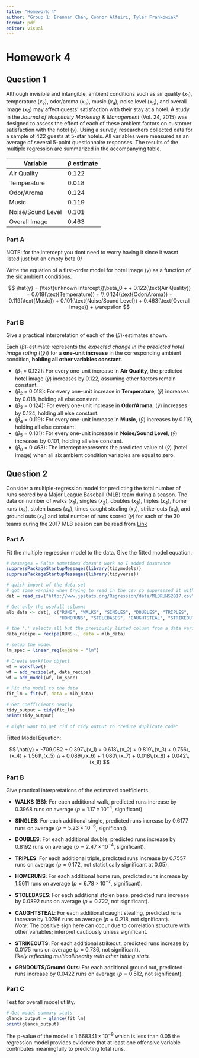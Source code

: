 ```yaml
---
title: "Homework 4"
author: "Group 1: Brennan Chan, Connor Alfeiri, Tyler Frankowiak"
format: pdf
editor: visual
---
```


# Homework 4

## Question 1

Although invisible and intangible, ambient conditions such as air quality ($x_1$), temperature ($x_2$), odor/aroma ($x_3$), music ($x_4$), noise level ($x_5$), and overall image ($x_6$) may affect guests’ satisfaction with their stay at a hotel. A study in the *Journal of Hospitality Marketing & Management* (Vol. 24, 2015) was designed to assess the effect of each of these ambient factors on customer satisfaction with the hotel ($y$). Using a survey, researchers collected data for a sample of 422 guests at 5-star hotels. All variables were measured as an average of several 5-point questionnaire responses. The results of the multiple regression are summarized in the accompanying table.

| **Variable**      | $\beta$ estimate |
|-------------------|------------------|
| Air Quality       | 0.122            |
| Temperature       | 0.018            |
| Odor/Aroma        | 0.124            |
| Music             | 0.119            |
| Noise/Sound Level | 0.101            |
| Overall Image     | 0.463            |

### Part A

NOTE: for the intercept you dont need to worry having it since it wasnt listed just but an empty beta 0/ 

Write the equation of a first-order model for hotel image ($y$) as a function of the six ambient conditions.

$$
\hat{y} = (\text{unknown intercept})\beta_0 + + 0.122(\text{Air Quality}) + 0.018(\text{Temperature}) + \\
0.124(\text{Odor/Aroma}) + 0.119(\text{Music}) +
0.101(\text{Noise/Sound Level}) + 0.463(\text{Overall Image}) + \varepsilon 
$$

### Part B

Give a practical interpretation of each of the ($\beta$)-estimates shown.

Each ($\beta$)-estimate represents the *expected change in the predicted hotel image rating* (($\hat{y}$)) for a **one-unit increase** in the corresponding ambient condition, **holding all other variables constant**.

-   ($\beta_{1}$ = 0.122): For every one-unit increase in **Air Quality**, the predicted hotel image ($\hat{y}$) increases by 0.122, assuming other factors remain constant.\
-   ($\beta_{2}$ = 0.018): For every one-unit increase in **Temperature**, ($\hat{y}$) increases by 0.018, holding all else constant.\
-   ($\beta_{3}$ = 0.124): For every one-unit increase in **Odor/Aroma**, ($\hat{y}$) increases by 0.124, holding all else constant.\
-   ($\beta_{4}$ = 0.119): For every one-unit increase in **Music**, ($\hat{y}$) increases by 0.119, holding all else constant.\
-   ($\beta_{5}$ = 0.101): For every one-unit increase in **Noise/Sound Level**, ($\hat{y}$) increases by 0.101, holding all else constant.\
-   ($\beta_{0}$ = 0.463): The intercept represents the predicted value of ($\hat{y}$) (hotel image) when all six ambient condition variables are equal to zero.

## Question 2

Consider a multiple-regression model for predicting the total number of runs scored by a Major League Baseball (MLB) team during a season. The data on number of walks ($x_1$), singles ($x_2$), doubles ($x_3$), triples ($x_4$), home runs ($x_5$), stolen bases ($x_6$), times caught stealing ($x_7$), strike-outs ($x_8$), and ground outs ($x_9$) and total number of runs scored ($y$) for each of the 30 teams during the 2017 MLB season can be read from [Link](http://www.jpstats.org/Regression/data/MLBRUNS2017.csv)

### Part A

Fit the multiple regression model to the data. Give the fitted model equation.

```r
# Messages = False sometimes doesn't work so I added insurance
suppressPackageStartupMessages(library(tidymodels))
suppressPackageStartupMessages(library(tidyverse))

# quick import of the data set
# got some warning when trying to read in the csv so suppressed it with the show col types 
dat = read_csv("http://www.jpstats.org/Regression/data/MLBRUNS2017.csv", show_col_types = FALSE)

# Get only the usefull columns 
mlb_data <- dat[, c("RUNS", "WALKS", "SINGLES", "DOUBLES", "TRIPLES", 
                    "HOMERUNS", "STOLEBASES", "CAUGHTSTEAL", "STRIKEOUTS", "GRNDOUTS")]
```

```r

# the '.' selects all but the previously listed column from a data variable
data_recipe = recipe(RUNS~., data = mlb_data)

# setup the model
lm_spec = linear_reg(engine = "lm")

# Create workflow object
wf = workflow()
wf = add_recipe(wf, data_recipe)
wf = add_model(wf, lm_spec)

# Fit the model to the data 
fit_lm = fit(wf, data = mlb_data)

# Get coefficients neatly
tidy_output = tidy(fit_lm)
print(tidy_output)

# might want to get rid of tidy output to "reduce duplicate code" 
```

Fitted Model Equation:

$$
\hat{y} = -709.082
+ 0.397\,(x_1)
+ 0.618\,(x_2)
+ 0.819\,(x_3)
+ 0.756\,(x_4)
+ 1.561\,(x_5) \\
+ 0.089\,(x_6)
+ 1.080\,(x_7)
+ 0.018\,(x_8)
+ 0.042\,(x_9)
$$

### Part B

Give practical interpretations of the estimated coefficients.

-   **WALKS (BB)**: For each additional walk, predicted runs increase by $0.3968$ runs on average ($p = 1.17\times 10^{-4}$, significant).

-   **SINGLES**: For each additional single, predicted runs increase by $0.6177$ runs on average ($p = 5.23\times 10^{-6}$, significant).

-   **DOUBLES**: For each additional double, predicted runs increase by $0.8192$ runs on average ($p = 2.47\times 10^{-4}$, significant).

-   **TRIPLES**: For each additional triple, predicted runs increase by $0.7557$ runs on average ($p = 0.172$, not statistically significant at 0.05).

-   **HOMERUNS**: For each additional home run, predicted runs increase by $1.5611$ runs on average ($p = 6.78\times 10^{-7}$, significant).

-   **STOLEBASES**: For each additional stolen base, predicted runs increase by $0.0892$ runs on average ($p = 0.722$, not significant).

-   **CAUGHTSTEAL**: For each additional caught stealing, predicted runs increase by $1.0796$ runs on average ($p = 0.218$, not significant).\
    *Note:* The positive sign here can occur due to correlation structure with other variables; interpret cautiously unless significant.

-   **STRIKEOUTS**: For each additional strikeout, predicted runs increase by $0.0175$ runs on average ($p = 0.736$, not significant).\
    *likely reflecting multicollinearity with other hitting stats.*

-   **GRNDOUTS/Ground Outs**: For each additional ground out, predicted runs increase by $0.0422$ runs on average ($p = 0.512$, not significant).

### Part C

Test for overall model utility.

```r
# Get model summary stats
glance_output = glance(fit_lm)
print(glance_output)
```

The p-value of the model is $1.668341 \times 10^{-9}$ which is less than $0.05$ the regression model provides evidence that at least one offensive variable contributes meaningfully to predicting total runs.
